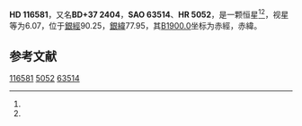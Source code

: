 {{Starbox begin
| name = HD 116581
}}
{{Starbox observe
| epoch = [[J2000.0|J2000.0]]
| constell = {{星座名待查}}<ref name=SIMBAD>{{cite web
 | url=http://simbad.u-strasbg.fr/simbad/sim-id?Ident=HR+5052
 | title=Pulsating variable Star
 | publisher=Centre de Données astronomiques de Strasbourg
 | work=SIMBAD
 | accessdate=2012-07-13
 | archive-date=2021-05-18
 | archive-url=https://web.archive.org/web/20210518173717/http://simbad.u-strasbg.fr/simbad/sim-id?Ident=HR+5052
 | dead-url=no
 }}</ref><ref name=DATA>{{cite web
 | url=http://vizier.u-strasbg.fr/viz-bin/VizieR-5?-out.add=.&-source=5050&-corr=PK=HR&-out.max=9999&HR=5052
 | title=VizieR Detailed Page
 | accessdate=2012-07-13
 | archive-date=2016-03-05
 | archive-url=https://web.archive.org/web/20160305220735/http://vizier.u-strasbg.fr/viz-bin/VizieR-5?-out.add=.&-source=5050&-corr=PK=HR&-out.max=9999&HR=5052
 | dead-url=no
 }}</ref>
| 星官 = 
| ra = {{RA|13|23|54}}<ref name=SIMBAD /><ref name=DATA />
| dec = {{DEC|+37|2|2}}<ref name=SIMBAD /><ref name=DATA />
| appmag_v = 6.07<ref name=SIMBAD /><ref name=DATA />
}}
{{Starbox character
| class = M3III<ref name=SIMBAD /><ref name=DATA />
| b-v = 1.68<ref name=SIMBAD /><ref name=DATA />
| u-b = <ref name=SIMBAD /><ref name=DATA />
| r-i = <ref name=SIMBAD /><ref name=DATA />
| variable = 
}}
{{Starbox astrometry
| radial_v = 
| prop_mo_ra = 0
| parallax = 
| p_error = 
}}
{{Starbox catalog
| names =BD+37 2404，[[SAO星表|SAO]] 63514，[[HD星表|HD]] 116581，[[HR星表|HR]] 5052}}
{{Starbox reference |Simbad=HR+5052}}
{{Starbox end}}

'''HD 116581'''，又名'''BD+37 2404'''，'''SAO 63514'''、'''HR 5052'''，是一颗恒星<ref name=SIMBAD /><ref name=DATA />，视星等为6.07，位于[[銀道座標系|銀經]]90.25，[[銀道座標系|銀緯]]77.95，其[[B1900.0|B1900.0]]坐标为赤經{{RA|13|19|21.9}}，赤緯{{DEC|+37|77.95|22}}。

== 参考文献 ==
{{reflist}}

{{star-stub}}

[[Category:HD和HDE天體|116581]]
[[Category:HR天體|5052]]
[[Category:SAO天體|63514]]
